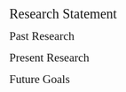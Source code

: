 <span style="font-family:Didot; font-size:1.75em; font-size:;">  Research Statement  </span>
<br />

<span style="font-family:Didot; font-size:1.5em; font-size:;">  Past Research  </span>
<br />

<span style="font-family:Didot; font-size:1.5em; font-size:;">  Present Research  </span>
<br />

<span style="font-family:Didot; font-size:1.5em; font-size:;">  Future Goals  </span>
<br />